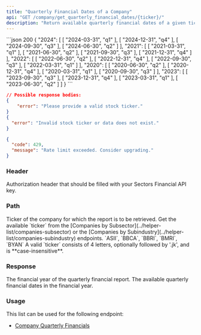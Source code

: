 ```yaml
---
title: "Quarterly Financial Dates of a Company"
api: "GET /company/get_quarterly_financial_dates/{ticker}/"
description: "Return available quarterly financial dates of a given ticker"
---
```


<ResponseExample>
```json 200
{
    "2024": [
        [
            "2024-03-31",
            "q1"
        ],
        [
            "2024-12-31",
            "q4"
        ],
        [
            "2024-09-30",
            "q3"
        ],
        [
            "2024-06-30",
            "q2"
        ]
    ],
    "2021": [
        [
            "2021-03-31",
            "q1"
        ],
        [
            "2021-06-30",
            "q2"
        ],
        [
            "2021-09-30",
            "q3"
        ],
        [
            "2021-12-31",
            "q4"
        ]
    ],
    "2022": [
        [
            "2022-06-30",
            "q2"
        ],
        [
            "2022-12-31",
            "q4"
        ],
        [
            "2022-09-30",
            "q3"
        ],
        [
            "2022-03-31",
            "q1"
        ]
    ],
    "2020": [
        [
            "2020-06-30",
            "q2"
        ],
        [
            "2020-12-31",
            "q4"
        ],
        [
            "2020-03-31",
            "q1"
        ],
        [
            "2020-09-30",
            "q3"
        ]
    ],
    "2023": [
        [
            "2023-09-30",
            "q3"
        ],
        [
            "2023-12-31",
            "q4"
        ],
        [
            "2023-03-31",
            "q1"
        ],
        [
            "2023-06-30",
            "q2"
        ]
    ]
}
```

```json 400
// Possible response bodies:
{
    "error": "Please provide a valid stock ticker."
}
{
  "error": "Invalid stock ticker or data does not exist."
}
```

```json 429
{
  "code": 429,
  "message": "Rate limit exceeded. Consider upgrading."
}
```

</ResponseExample>

### Header

<ParamField header="Authorization" type="string" required>
  Authorization header that should be filled with your Sectors Financial API
  key.
</ParamField>

### Path

<ParamField path="ticker" type="string" required>
  Ticker of the company for which the report is to be retrieved.
  <AccordionGroup>
    <Accordion title="Get the available ticker">
      Get the available `ticker` from the [Companies by
      Subsector](../helper-list/companies-subsector) or the [Companies by
      Subindustry](../helper-list/companies-subindustry) endpoints.
    </Accordion>
    <Accordion title="Examples of the ticker">
      `ASII`, `BBCA`, `BBRI`, `BMRI`, `BYAN`
    </Accordion>
    <Accordion title="Format">
      A valid `ticker` consists of 4 letters, optionally followed by '.jk', and
      is **case-insensitive**.
    </Accordion>
  </AccordionGroup>
</ParamField>

### Response

<ResponseField name="<financial_year>" type="object">
  The financial year of the quarterly financial report.
  <Expandable title="properties">
    <ResponseField name="report_date" type="array">
      The available quarterly financial dates in the financial year.
    </ResponseField>
  </Expandable>
</ResponseField>

### Usage

This list can be used for the following endpoint:

- [Company Quarterly Financials](../report/company-quarterly-financials)

